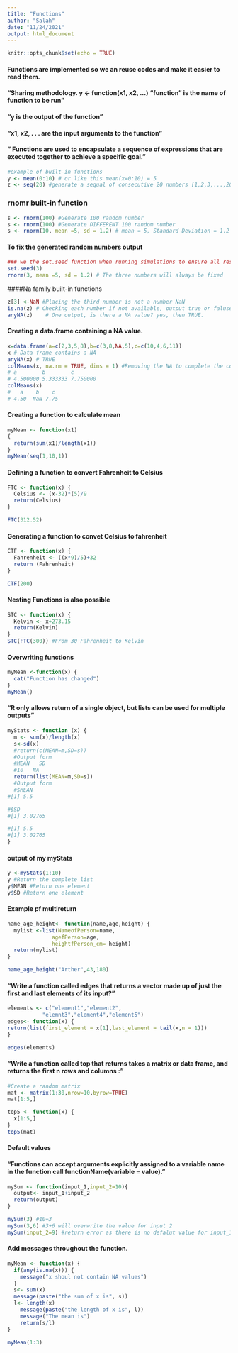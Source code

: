 ```yaml
---
title: "Functions"
author: "Salah"
date: "11/24/2021"
output: html_document
---
```


```r
knitr::opts_chunk$set(echo = TRUE)
```

#### Functions are implemented so we an reuse codes and make it easier to read them.
#### "Sharing methodology. y <- function(x1, x2, ...) “function” is the name of function to be run"
#### "y is the output of the function"
#### "x1, x2, . . . are the input arguments to the function"
#### " Functions are used to encapsulate a sequence of expressions that are  executed together to achieve a specific goal."

```r
#example of built-in functions
y <- mean(0:10) # or like this mean(x=0:10) = 5
z <- seq(20) #generate a sequal of consecutive 20 numbers [1,2,3,...,20]
```

### rnomr built-in function

```r
s <- rnorm(100) #Generate 100 random number
s <- rnorm(100) #Generate DIFFERENT 100 random number
s <- rnorm(10, mean =5, sd = 1.2) # mean = 5, Standard Deviation = 1.2
```

####  To fix the generated random numbers output

```r
### we the set.seed function when running simulations to ensure all results, figures, etc are reproducible.
set.seed(3)
rnorm(3, mean =5, sd = 1.2) # The three numbers will always be fixed
```

####Na family built-in functions

```r
z[3] <-NaN #Placing the third number is not a number NaN
is.na(z) # Checking each number if not available, output true or faluse # Index 3 is TRUE
anyNA(z)    # One output, is there a NA value? yes, then TRUE. 
```

#### Creating a data.frame containing a NA value.

```r
x=data.frame(a=c(2,3,5,8),b=c(3,8,NA,5),c=c(10,4,6,11))
x # Data frame contains a NA
anyNA(x) # TRUE
colMeans(x, na.rm = TRUE, dims = 1) #Removing the NA to complete the computation.
# a        b        c 
# 4.500000 5.333333 7.750000 
colMeans(x)
#   a    b    c 
# 4.50  NaN 7.75
```

#### Creating a function to calculate mean

```r
myMean <- function(x1) 
{
  return(sum(x1)/length(x1))
}
myMean(seq(1,10,1))
```

#### Defining a function to convert Fahrenheit to Celsius 
```r
FTC <- function(x) {
  Celsius <- (x-32)*(5)/9
  return(Celsius)
}
```

```r
FTC(312.52)
```

#### Generating a function to convet Celsius to fahrenheit

```r
CTF <- function(x) {
  Fahrenheit <- ((x*9)/5)+32
  return (Fahrenheit)
}
```

```r
CTF(200)
```
#### Nesting Functions is also possible
```r
STC <- function(x) {
  Kelvin <- x+273.15
  return(Kelvin)
}
STC(FTC(300)) #From 30 Fahrenheit to Kelvin
```

#### Overwriting functions

```r
myMean <-function(x) {
  cat("Function has changed")
}
myMean()
```


#### "R only allows return of a single object, but lists can be used for multiple outputs"

```r
myStats <- function (x) {
  m <- sum(x)/length(x)
  s<-sd(x)
  #return(c(MEAN=m,SD=s))
  #Output form
  #MEAN   SD 
  #10   NA 
  return(list(MEAN=m,SD=s))
  #Output form
  #$MEAN
#[1] 5.5

#$SD
#[1] 3.02765

#[1] 5.5
#[1] 3.02765
}
```
#### output of my myStats
```r
y <-myStats(1:10)
y #Return the complete list
y$MEAN #Return one element
y$SD #Return one element
```
#### Example pf multireturn 
```r
name_age_height<- function(name,age,height) {
  mylist <-list(NameofPerson=name,
              agefPerson=age,
              heightfPerson_cm= height)
  return(mylist)
}
```

```r
name_age_height("Arther",43,180)

```

#### "Write a function called edges that returns a vector made up of just the  first and last elements of its input?"

```r
elements <- c("element1","element2",
           "elemnt3","element4","element5")
edges<- function(x) {
return(list(first_element = x[1],last_element = tail(x,n = 1)))
}
```

```r
edges(elements)
```
#### "Write a function called top that returns takes a matrix or data frame, and returns the first n rows and columns :"
```r
#Create a random matrix
mat <- matrix(1:30,nrow=10,byrow=TRUE)
mat[1:5,]
```
```r
top5 <- function(x) {
  x[1:5,]
}
top5(mat)
```

#### Default values
#### "Functions can accept arguments explicitly assigned to a variable name  in the function call functionName(variable = value)."


```r
mySum <- function(input_1,input_2=10){
  output<- input_1+input_2
  return(output)
}
```

```r
mySum(3) #10+3
mySum(3,6) #3+6 will overwrite the value for input 2
mySum(input_2=9) #return error as there is no defalut value for input_1
```

#### Add messages throughout the function.

```r
myMean <- function(x) {
  if(any(is.na(x))) {
    message("x shoul not contain NA values")
  }
  s<- sum(x)
  message(paste("the sum of x is", s))
  l<- length(x)
    message(paste("the length of x is", l))
    message("The mean is")
    return(s/l)
}
```

```r
myMean(1:3)
```


